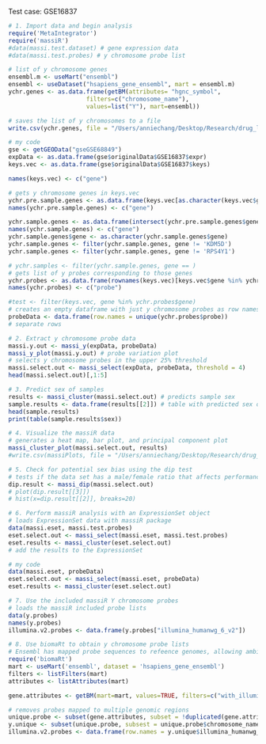 Test case: GSE16837
```r
# 1. Import data and begin analysis
require('MetaIntegrator')
require('massiR')
#data(massi.test.dataset) # gene expression data
#data(massi.test.probes) # y chromosome probe list

# list of y chromosome genes
ensembl.m <- useMart("ensembl") 
ensembl <- useDataset("hsapiens_gene_ensembl", mart = ensembl.m)
ychr.genes <- as.data.frame(getBM(attributes= "hgnc_symbol",
                      filters=c("chromosome_name"),
                      values=list("Y"), mart=ensembl))

# saves the list of y chromosomes to a file
write.csv(ychr.genes, file = "/Users/anniechang/Desktop/Research/drug_labeling/data/ychr.genes.csv")

# my code
gse <- getGEOData("gseGSE68849")
expData <- as.data.frame(gse$originalData$GSE16837$expr)
keys.vec <- as.data.frame(gse$originalData$GSE16837$keys)

names(keys.vec) <- c("gene")

# gets y chromosome genes in keys.vec
ychr.pre.sample.genes <- as.data.frame(keys.vec[as.character(keys.vec$gene) %in% as.character(ychr.genes$hgnc_symbol),])
names(ychr.pre.sample.genes) <- c("gene")

ychr.sample.genes <- as.data.frame(intersect(ychr.pre.sample.genes$gene, keys.vec$gene))
names(ychr.sample.genes) <- c("gene")
ychr.sample.genes$gene <- as.character(ychr.sample.genes$gene)
ychr.sample.genes <- filter(ychr.sample.genes, gene != 'KDM5D')
ychr.sample.genes <- filter(ychr.sample.genes, gene != 'RPS4Y1')

# ychr.samples <- filter(ychr.sample.genes, gene == )
# gets list of y probes corresponding to those genes
ychr.probes <- as.data.frame(rownames(keys.vec)[keys.vec$gene %in% ychr.sample.genes$gene])
names(ychr.probes) <- c("probe")

#test <- filter(keys.vec, gene %in% ychr.probes$gene)
# creates an empty dataframe with just y chromosome probes as row names
probeData <- data.frame(row.names = unique(ychr.probes$probe))
# separate rows
```

```r
# 2. Extract y chromosome probe data
massi.y.out <- massi_y(expData, probeData)
massi_y_plot(massi.y.out) # probe variation plot
# selects y chromosome probes in the upper 25% threshold
massi.select.out <- massi_select(expData, probeData, threshold = 4)
head(massi.select.out)[,1:5]
```

```r
# 3. Predict sex of samples
results <- massi_cluster(massi.select.out) # predicts sample sex
sample.results <- data.frame(results[[2]]) # table with predicted sex of each sample
head(sample.results)
print(table(sample.results$sex))
```

```r
# 4. Visualize the massiR data
# generates a heat map, bar plot, and principal component plot
massi_cluster_plot(massi.select.out, results)
#write.csv(massiPlots, file = "/Users/anniechang/Desktop/Research/drug_labeling/data/massiPlots.csv")
```

```r
# 5. Check for potential sex bias using the dip test
# tests if the data set has a male/female ratio that affects performance
dip.result <- massi_dip(massi.select.out)
# plot(dip.result[[3]])
# hist(x=dip.result[[2]], breaks=20)
```

```r
# 6. Perform massiR analysis with an ExpressionSet object
# loads ExpressionSet data with massiR package
data(massi.eset, massi.test.probes)
eset.select.out <- massi_select(massi.eset, massi.test.probes)
eset.results <- massi_cluster(eset.select.out)
# add the results to the ExpressionSet

# my code
data(massi.eset, probeData)
eset.select.out <- massi_select(massi.eset, probeData)
eset.results <- massi_cluster(eset.select.out)
```

```r
# 7. Use the included massiR Y chromosome probes
# loads the massiR included probe lists
data(y.probes)
names(y.probes)
illumina.v2.probes <- data.frame(y.probes["illumina_humanwg_6_v2"])
```

```r
# 8. Use biomaRt to obtain y chromosome probe lists
# Ensembl has mapped probe sequences to refeence genomes, allowing ambiguous and non-specific probes to be removed
require('biomaRt')
mart <- useMart('ensembl', dataset = 'hsapiens_gene_ensembl')
filters <- listFilters(mart)
attributes <- listAttributes(mart)

gene.attributes <- getBM(mart=mart, values=TRUE, filters=c("with_illumina_humanwg_6_v2"), attributes= c("illumina_humanwg_6_v2", "entrezgene", "chromosome_name", "start_position", "end_position", "strand"))

# removes probes mapped to multiple genomic regions
unique.probe <- subset(gene.attributes, subset = !duplicated(gene.attributes[,1]))
y.unique <- subset(unique.probe, subsest = unique.probe$chromosome_name == "Y")
illumina.v2.probes <- data.frame(row.names = y.unique$illumina_humanwg_6_v2)
```








